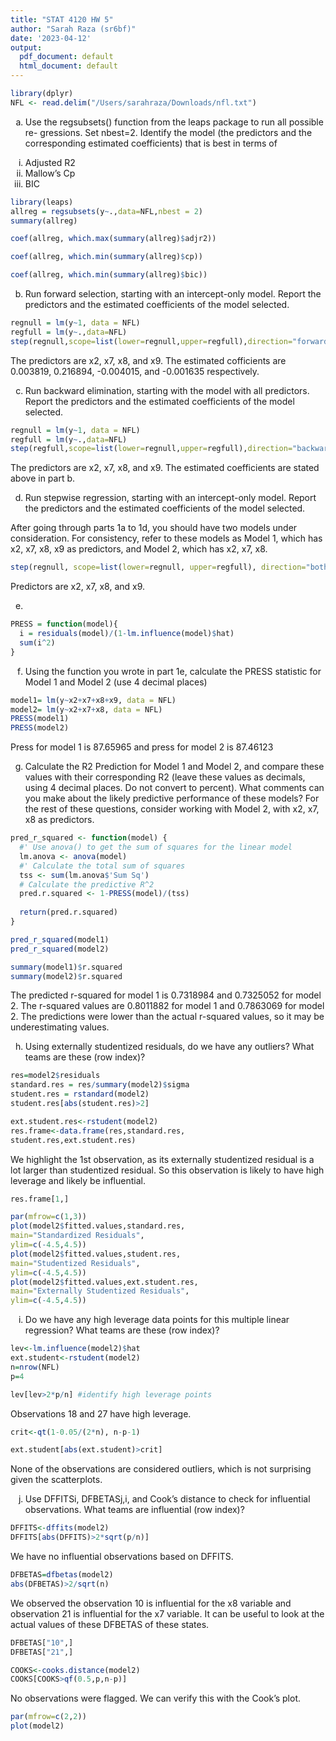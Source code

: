 ```yaml
---
title: "STAT 4120 HW 5"
author: "Sarah Raza (sr6bf)"
date: '2023-04-12'
output:
  pdf_document: default
  html_document: default
---
```

```r
library(dplyr)
NFL <- read.delim("/Users/sarahraza/Downloads/nfl.txt")
```

a)
Use the regsubsets() function from the leaps package to run all possible re-
gressions. Set nbest=2. Identify the model (the predictors and the corresponding estimated coefficients) that is best in terms of
i. Adjusted R2
ii. Mallow’s Cp
iii. BIC
```r
library(leaps)
allreg = regsubsets(y~.,data=NFL,nbest = 2)
summary(allreg)
```
```r
coef(allreg, which.max(summary(allreg)$adjr2))
```
```r
coef(allreg, which.min(summary(allreg)$cp))
```
```r
coef(allreg, which.min(summary(allreg)$bic))
```

b)
Run forward selection, starting with an intercept-only model. Report the predictors and the estimated coefficients of the model selected.
```r
regnull = lm(y~1, data = NFL)
regfull = lm(y~.,data=NFL)
step(regnull,scope=list(lower=regnull,upper=regfull),direction="forward")
```
The predictors are x2, x7, x8, and x9. The estimated cofficients are 0.003819, 0.216894, -0.004015, and -0.001635 respectively.

c)
Run backward elimination, starting with the model with all predictors. Report
the predictors and the estimated coefficients of the model selected.
```r
regnull = lm(y~1, data = NFL)
regfull = lm(y~.,data=NFL)
step(regfull,scope=list(lower=regnull,upper=regfull),direction="backward")
```
The predictors are x2, x7, x8, and x9. The estimated coefficients are stated above in part b.

d)
Run stepwise regression, starting with an intercept-only model. Report the predictors and the estimated coefficients of the model selected.

After going through parts 1a to 1d, you should have two models under consideration. For consistency, refer to these models as Model 1, which has x2, x7, x8, x9 as predictors, and Model 2, which has x2, x7, x8. 
```r
step(regnull, scope=list(lower=regnull, upper=regfull), direction="both")
```
Predictors are x2, x7, x8, and x9.

e)
```r
PRESS = function(model){
  i = residuals(model)/(1-lm.influence(model)$hat)
  sum(i^2)
}
```

f)
Using the function you wrote in part 1e, calculate the PRESS statistic for Model 1 and Model 2 (use 4 decimal places)
```r
model1= lm(y~x2+x7+x8+x9, data = NFL)
model2= lm(y~x2+x7+x8, data = NFL)
PRESS(model1)
PRESS(model2)
```
Press for model 1 is 87.65965 and press for model 2 is 87.46123

g)
Calculate the R2 Prediction for Model 1 and Model 2, and compare these values with their corresponding R2 (leave these values as decimals, using 4 decimal places. Do not convert to percent). What comments can you make about the likely predictive performance of these models?
For the rest of these questions, consider working with Model 2, with x2, x7, x8 as predictors.
```r
pred_r_squared <- function(model) {
  #' Use anova() to get the sum of squares for the linear model
  lm.anova <- anova(model)
  #' Calculate the total sum of squares
  tss <- sum(lm.anova$'Sum Sq')
  # Calculate the predictive R^2
  pred.r.squared <- 1-PRESS(model)/(tss)
  
  return(pred.r.squared)
}
```
```r
pred_r_squared(model1)
pred_r_squared(model2)
```
```r
summary(model1)$r.squared
summary(model2)$r.squared
```
The predicted r-squared for model 1 is 0.7318984 and 0.7325052 for model 2.
The r-squared values are 0.8011882 for model 1 and 0.7863069 for model 2.
The predictions were lower than the actual r-squared values, so it may be underestimating values.

h)
Using externally studentized residuals, do we have any outliers? What teams are these (row index)?
```r
res=model2$residuals
standard.res = res/summary(model2)$sigma
student.res = rstandard(model2)
student.res[abs(student.res)>2]

ext.student.res<-rstudent(model2)
res.frame<-data.frame(res,standard.res,
student.res,ext.student.res)
```
We highlight the 1st observation, as its externally studentized residual is a lot larger than studentized residual. So this observation is likely to have high leverage and likely be influential.

```r
res.frame[1,]
```
```r
par(mfrow=c(1,3))
plot(model2$fitted.values,standard.res,
main="Standardized Residuals",
ylim=c(-4.5,4.5))
plot(model2$fitted.values,student.res,
main="Studentized Residuals",
ylim=c(-4.5,4.5))
plot(model2$fitted.values,ext.student.res,
main="Externally Studentized Residuals",
ylim=c(-4.5,4.5))
```


i)
Do we have any high leverage data points for this multiple linear regression? What teams are these (row index)?

```r
lev<-lm.influence(model2)$hat
ext.student<-rstudent(model2)
n=nrow(NFL)
p=4

lev[lev>2*p/n] #identify high leverage points
```
Observations 18 and 27 have high leverage. 

```r
crit<-qt(1-0.05/(2*n), n-p-1)

ext.student[abs(ext.student)>crit]
```
None of the observations are considered outliers, which is not surprising given the scatterplots.

j)
Use DFFITSi, DFBETASj,i, and Cook’s distance to check for influential observations. What teams are influential (row index)?

```r
DFFITS<-dffits(model2)
DFFITS[abs(DFFITS)>2*sqrt(p/n)]
```
We have no influential observations based on DFFITS.

```r
DFBETAS=dfbetas(model2)
abs(DFBETAS)>2/sqrt(n)
```
We observed the observation 10 is influential for the x8 variable and observation 21 is influential for the x7 variable. It can be useful to look at the actual values of these DFBETAS of these states.

```r
DFBETAS["10",]
DFBETAS["21",]
```

```r
COOKS<-cooks.distance(model2)
COOKS[COOKS>qf(0.5,p,n-p)]
```
No observations were flagged. We can verify this with the Cook's plot.
```r
par(mfrow=c(2,2))
plot(model2)
```

